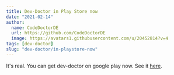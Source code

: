 ```yaml
---
title: Dev-Doctor in Play Store now
date: "2021-02-14"
author:
  name: CodeDoctorDE
  url: https://github.com/CodeDoctorDE
  image: https://avatars1.githubusercontent.com/u/20452814?v=4
tags: [dev-doctor]
slug: "dev-doctor/in-playstore-now"
---
```


It's real. You can get dev-doctor on google play now. See it [here](https://play.google.com/store/apps/details?id=com.github.LinwoodDev.dev_doctor).
